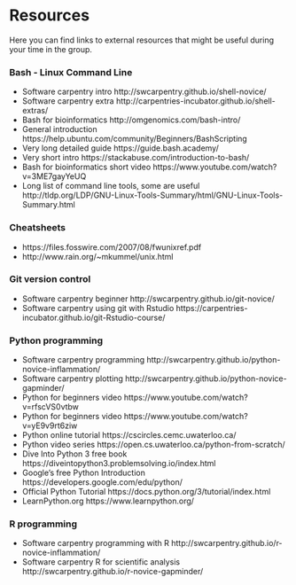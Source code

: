 # Resources

Here you can find links to external resources that might be useful during your time in the group.  

### Bash - Linux Command Line

* Software carpentry intro http://swcarpentry.github.io/shell-novice/
* Software carpentry extra http://carpentries-incubator.github.io/shell-extras/
* Bash for bioinformatics http://omgenomics.com/bash-intro/
* General introduction https://help.ubuntu.com/community/Beginners/BashScripting
* Very long detailed guide https://guide.bash.academy/
* Very short intro https://stackabuse.com/introduction-to-bash/
* Bash for bioinformatics short video https://www.youtube.com/watch?v=3ME7gayYeUQ
* Long list of command line tools, some are useful http://tldp.org/LDP/GNU-Linux-Tools-Summary/html/GNU-Linux-Tools-Summary.html


### Cheatsheets

* https://files.fosswire.com/2007/08/fwunixref.pdf
* http://www.rain.org/~mkummel/unix.html


### Git version control

* Software carpentry beginner http://swcarpentry.github.io/git-novice/
* Software carpentry using git with Rstudio https://carpentries-incubator.github.io/git-Rstudio-course/

### Python programming

* Software carpentry programming  http://swcarpentry.github.io/python-novice-inflammation/
* Software carpentry plotting http://swcarpentry.github.io/python-novice-gapminder/
* Python for beginners video https://www.youtube.com/watch?v=rfscVS0vtbw
* Python for beginners video https://www.youtube.com/watch?v=yE9v9rt6ziw
* Python online tutorial https://cscircles.cemc.uwaterloo.ca/
* Python video series https://open.cs.uwaterloo.ca/python-from-scratch/
* Dive Into Python 3 free book https://diveintopython3.problemsolving.io/index.html
* Google's free Python Introduction https://developers.google.com/edu/python/
* Official Python Tutorial https://docs.python.org/3/tutorial/index.html
* LearnPython.org https://www.learnpython.org/

### R  programming

* Software carpentry programming with R http://swcarpentry.github.io/r-novice-inflammation/
* Software carpentry R for scientific analysis http://swcarpentry.github.io/r-novice-gapminder/


